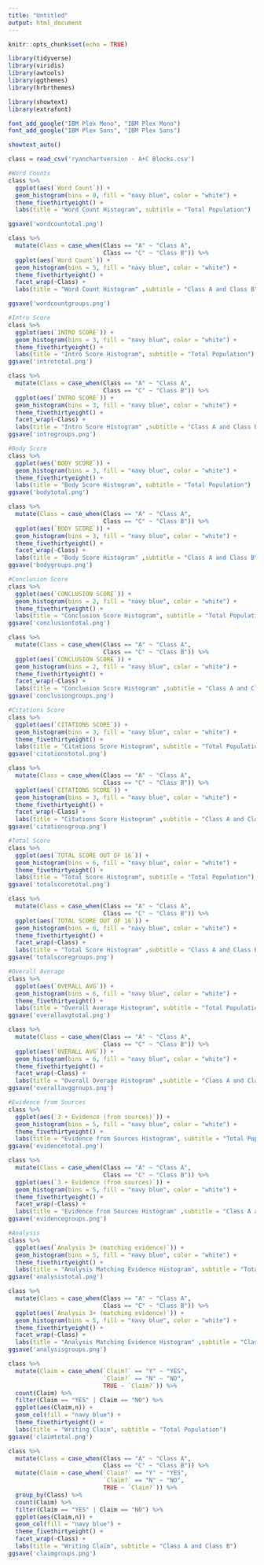 ---
title: "Untitled"
output: html_document
---

```{r setup, include=FALSE}
knitr::opts_chunk$set(echo = TRUE)
```

```{r}
library(tidyverse)
library(viridis)
library(awtools)
library(ggthemes)
library(hrbrthemes)

library(showtext)
library(extrafont)

font_add_google("IBM Plex Mono", "IBM Plex Mono")
font_add_google("IBM Plex Sans", "IBM Plex Sans")

showtext_auto()
```

```{r}
class = read_csv('ryanchartversion - A+C Blocks.csv')
```

```{r}
#Word Counts
class %>% 
  ggplot(aes(`Word Count`)) +
  geom_histogram(bins = 8, fill = "navy blue", color = "white") +
  theme_fivethirtyeight() +
  labs(title = "Word Count Histogram", subtitle = "Total Population")

ggsave('wordcountotal.png')

class %>%
  mutate(Class = case_when(Class == "A" ~ "Class A",
                           Class == "C" ~ "Class B")) %>% 
  ggplot(aes(`Word Count`)) +
  geom_histogram(bins = 5, fill = "navy blue", color = "white") +
  theme_fivethirtyeight() +
  facet_wrap(~Class) +
  labs(title = "Word Count Histogram" ,subtitle = "Class A and Class B")

ggsave('wordcountgroups.png')

#Intro Score
class %>% 
  ggplot(aes(`INTRO SCORE`)) +
  geom_histogram(bins = 3, fill = "navy blue", color = "white") +
  theme_fivethirtyeight() +
  labs(title = "Intro Score Histogram", subtitle = "Total Population")
ggsave('intrototal.png')

class %>%
  mutate(Class = case_when(Class == "A" ~ "Class A",
                           Class == "C" ~ "Class B")) %>% 
  ggplot(aes(`INTRO SCORE`)) +
  geom_histogram(bins = 3, fill = "navy blue", color = "white") +
  theme_fivethirtyeight() +
  facet_wrap(~Class) +
  labs(title = "Intro Score Histogram" ,subtitle = "Class A and Class B")
ggsave('introgroups.png')

#Body Score
class %>% 
  ggplot(aes(`BODY SCORE`)) +
  geom_histogram(bins = 3, fill = "navy blue", color = "white") +
  theme_fivethirtyeight() +
  labs(title = "Body Score Histogram", subtitle = "Total Population")
ggsave('bodytotal.png')

class %>%
  mutate(Class = case_when(Class == "A" ~ "Class A",
                           Class == "C" ~ "Class B")) %>% 
  ggplot(aes(`BODY SCORE`)) +
  geom_histogram(bins = 3, fill = "navy blue", color = "white") +
  theme_fivethirtyeight() +
  facet_wrap(~Class) +
  labs(title = "Body Score Histogram" ,subtitle = "Class A and Class B")
ggsave('bodygroups.png')

#Conclusion Score
class %>% 
  ggplot(aes(`CONCLUSION SCORE`)) +
  geom_histogram(bins = 2, fill = "navy blue", color = "white") +
  theme_fivethirtyeight() +
  labs(title = "Conclusion Score Histogram", subtitle = "Total Population")
ggsave('conclusiontotal.png')

class %>%
  mutate(Class = case_when(Class == "A" ~ "Class A",
                           Class == "C" ~ "Class B")) %>% 
  ggplot(aes(`CONCLUSION SCORE`)) +
  geom_histogram(bins = 2, fill = "navy blue", color = "white") +
  theme_fivethirtyeight() +
  facet_wrap(~Class) +
  labs(title = "Conclusion Score Histogram" ,subtitle = "Class A and Class B")
ggsave('conclusiongroups.png')

#Citations Score
class %>% 
  ggplot(aes(`CITATIONS SCORE`)) +
  geom_histogram(bins = 3, fill = "navy blue", color = "white") +
  theme_fivethirtyeight() +
  labs(title = "Citations Score Histogram", subtitle = "Total Population")
ggsave('citationstotal.png')

class %>%
  mutate(Class = case_when(Class == "A" ~ "Class A",
                           Class == "C" ~ "Class B")) %>% 
  ggplot(aes(`CITATIONS SCORE`)) +
  geom_histogram(bins = 3, fill = "navy blue", color = "white") +
  theme_fivethirtyeight() +
  facet_wrap(~Class) +
  labs(title = "Citations Score Histogram" ,subtitle = "Class A and Class B")
ggsave('citationsgroup.png')

#Total Score
class %>% 
  ggplot(aes(`TOTAL SCORE OUT OF 16`)) +
  geom_histogram(bins = 6, fill = "navy blue", color = "white") +
  theme_fivethirtyeight() +
  labs(title = "Total Score Histogram", subtitle = "Total Population")
ggsave('totalscoretotal.png')

class %>%
  mutate(Class = case_when(Class == "A" ~ "Class A",
                           Class == "C" ~ "Class B")) %>% 
  ggplot(aes(`TOTAL SCORE OUT OF 16`)) +
  geom_histogram(bins = 6, fill = "navy blue", color = "white") +
  theme_fivethirtyeight() +
  facet_wrap(~Class) +
  labs(title = "Total Score Histogram" ,subtitle = "Class A and Class B")
ggsave('totalscoregroups.png')

#Overall Average
class %>% 
  ggplot(aes(`OVERALL AVG`)) +
  geom_histogram(bins = 6, fill = "navy blue", color = "white") +
  theme_fivethirtyeight() +
  labs(title = "Overall Average Histogram", subtitle = "Total Population")
ggsave('overallavgtotal.png')

class %>%
  mutate(Class = case_when(Class == "A" ~ "Class A",
                           Class == "C" ~ "Class B")) %>% 
  ggplot(aes(`OVERALL AVG`)) +
  geom_histogram(bins = 6, fill = "navy blue", color = "white") +
  theme_fivethirtyeight() +
  facet_wrap(~Class) +
  labs(title = "Overall Overage Histogram" ,subtitle = "Class A and Class B")
ggsave('overallavggroups.png')

#Evidence from Sources
class %>% 
  ggplot(aes(`3 + Evidence (from sources)`)) +
  geom_histogram(bins = 5, fill = "navy blue", color = "white") +
  theme_fivethirtyeight() +
  labs(title = "Evidence from Sources Histogram", subtitle = "Total Population")
ggsave('evidencetotal.png')

class %>%
  mutate(Class = case_when(Class == "A" ~ "Class A",
                           Class == "C" ~ "Class B")) %>% 
  ggplot(aes(`3 + Evidence (from sources)`)) +
  geom_histogram(bins = 5, fill = "navy blue", color = "white") +
  theme_fivethirtyeight() +
  facet_wrap(~Class) +
  labs(title = "Evidence from Sources Histogram" ,subtitle = "Class A and Class B")
ggsave('evidencegroups.png')

#Analysis
class %>% 
  ggplot(aes(`Analysis 3+ (matching evidence)`)) +
  geom_histogram(bins = 5, fill = "navy blue", color = "white") +
  theme_fivethirtyeight() +
  labs(title = "Analysis Matching Evidence Histogram", subtitle = "Total Population")
ggsave('analysistotal.png')

class %>%
  mutate(Class = case_when(Class == "A" ~ "Class A",
                           Class == "C" ~ "Class B")) %>% 
  ggplot(aes(`Analysis 3+ (matching evidence)`)) +
  geom_histogram(bins = 5, fill = "navy blue", color = "white") +
  theme_fivethirtyeight() +
  facet_wrap(~Class) +
  labs(title = "Analysis Matching Evidence Histogram" ,subtitle = "Class A and Class B")
ggsave('analysisgroups.png')

class %>% 
  mutate(Claim = case_when(`Claim?` == "Y" ~ "YES",
                           `Claim?` == "N" ~ "NO",
                           TRUE ~ `Claim?`)) %>% 
  count(Claim) %>% 
  filter(Claim == "YES" | Claim == "NO") %>% 
  ggplot(aes(Claim,n)) +
  geom_col(fill = "navy blue") +
  theme_fivethirtyeight() +
  labs(title = "Writing Claim", subtitle = "Total Population")
ggsave('claimtotal.png')

class %>% 
  mutate(Class = case_when(Class == "A" ~ "Class A",
                           Class == "C" ~ "Class B")) %>% 
  mutate(Claim = case_when(`Claim?` == "Y" ~ "YES",
                           `Claim?` == "N" ~ "NO",
                           TRUE ~ `Claim?`)) %>% 
  group_by(Class) %>% 
  count(Claim) %>% 
  filter(Claim == "YES" | Claim == "NO") %>% 
  ggplot(aes(Claim,n)) +
  geom_col(fill = "navy blue") +
  theme_fivethirtyeight() +
  facet_wrap(~Class) +
  labs(title = "Writing Claim", subtitle = "Class A and Class B")
ggsave('claimgroups.png')
```


